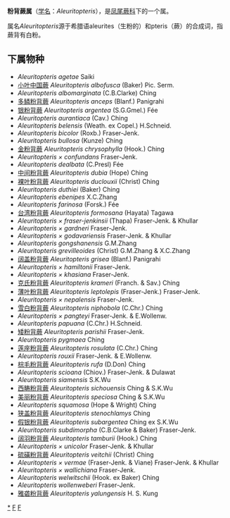 {{Automatic Taxobox
| taxon = Aleuritopteris
| authority = Fée, 1852
| image = Ferns- British and exotic (Pl. XII) (5984865451).jpg
| image_caption = 银粉背蕨''Aleuritopteris argentea''（以前叫''Cheilanthes argentea''）之图
| subdivision_ranks = 种
| subdivision = 见正文
| synonyms = 
* ''Allosorus'' Bernh.
* ''Leptolepidium''K. H. Shing & S.K.Wu
* ''Sinopteris'' C. Chr. & Ching. 
}}

'''粉背蕨属'''（[[学名|学名]]：''Aleuritopteris''），是[[凤尾蕨科|凤尾蕨科]]下的一个属。

属名''Aleuritopteris''源于希腊语aleurites（生粉的）和pteris（蕨）的合成词，指蕨背有白粉。

==下属物种==
* ''Aleuritopteris agetae'' Saiki
* [[小叶中国蕨|小叶中国蕨]] ''Aleuritopteris albofusca'' (Baker) Pic. Serm.
* ''Aleuritopteris albomarginata'' (C.B.Clarke) Ching
* [[多鳞粉背蕨|多鳞粉背蕨]] ''Aleuritopteris anceps'' (Blanf.) Panigrahi
* [[银粉背蕨|银粉背蕨]] ''Aleuritopteris argentea'' (S.G.Gmel.) Fée
* ''Aleuritopteris aurantiaca'' (Cav.) Ching
* ''Aleuritopteris belensis'' (Weath. ex Copel.) H.Schneid.
* ''Aleuritopteris bicolor'' (Roxb.) Fraser-Jenk.
* ''Aleuritopteris bullosa'' (Kunze) Ching
* [[金粉背蕨|金粉背蕨]] ''Aleuritopteris chrysophylla'' (Hook.) Ching
* ''Aleuritopteris × confundans'' Fraser-Jenk.
* ''Aleuritopteris dealbata'' (C.Presl) Fée
* [[中间粉背蕨|中间粉背蕨]] ''Aleuritopteris dubia'' (Hope) Ching
* [[裸叶粉背蕨|裸叶粉背蕨]] ''Aleuritopteris duclouxii'' (Christ) Ching
* ''Aleuritopteris duthiei'' (Baker) Ching
* ''Aleuritopteris ebenipes'' X.C.Zhang
* ''Aleuritopteris farinosa'' (Forsk.) Fée
* [[台湾粉背蕨|台湾粉背蕨]] ''Aleuritopteris formosana'' (Hayata) Tagawa
* ''Aleuritopteris × fraser-jenkinsii'' (Thapa) Fraser-Jenk. & Khullar
* ''Aleuritopteris × gardneri'' Fraser-Jenk.
* ''Aleuritopteris × godavariensis'' Fraser-Jenk. & Khullar
* ''Aleuritopteris gongshanensis'' G.M.Zhang
* ''Aleuritopteris grevilleoides'' (Christ) G.M.Zhang & X.C.Zhang
* [[阔盖粉背蕨|阔盖粉背蕨]] ''Aleuritopteris grisea'' (Blanf.) Panigrahi
* ''Aleuritopteris × hamiltonii'' Fraser-Jenk.
* ''Aleuritopteris × khasiana'' Fraser-Jenk.
* [[克氏粉背蕨|克氏粉背蕨]] ''Aleuritopteris krameri'' (Franch. & Sav.) Ching
* [[薄叶粉背蕨|薄叶粉背蕨]] ''Aleuritopteris leptolepis'' (Fraser-Jenk.) Fraser-Jenk.
* ''Aleuritopteris × nepalensis'' Fraser-Jenk.
* [[雪白粉背蕨|雪白粉背蕨]] ''Aleuritopteris niphobola'' (C.Chr.) Ching
* ''Aleuritopteris × pangteyi'' Fraser-Jenk. & E.Wollenw.
* ''Aleuritopteris papuana'' (C.Chr.) H.Schneid.
* [[矮粉背蕨|矮粉背蕨]] ''Aleuritopteris parishii'' Fraser-Jenk.
* ''Aleuritopteris pygmaea'' Ching
* [[莲座粉背蕨|莲座粉背蕨]] ''Aleuritopteris rosulata'' (C.Chr.) Ching
* ''Aleuritopteris rouxii'' Fraser-Jenk. & E.Wollenw.
* [[棕毛粉背蕨|棕毛粉背蕨]] ''Aleuritopteris rufa'' (D.Don) Ching
* ''Aleuritopteris scioana'' (Chiov.) Fraser-Jenk. & Dulawat
* ''Aleuritopteris siamensis'' S.K.Wu
* [[西畴粉背蕨|西畴粉背蕨]] ''Aleuritopteris sichouensis'' Ching & S.K.Wu
* [[美丽粉背蕨|美丽粉背蕨]] ''Aleuritopteris speciosa'' Ching & S.K.Wu
* ''Aleuritopteris squamosa'' (Hope & Wright) Ching
* [[狭盖粉背蕨|狭盖粉背蕨]] ''Aleuritopteris stenochlamys'' Ching
* [[假银粉背蕨|假银粉背蕨]] ''Aleuritopteris subargentea'' Ching ex S.K.Wu
* ''Aleuritopteris subdimorpha'' (C.B.Clarke & Baker) Fraser-Jenk.
* [[阔羽粉背蕨|阔羽粉背蕨]] ''Aleuritopteris tamburii'' (Hook.) Ching
* ''Aleuritopteris × unicolor'' Fraser-Jenk. & Khullar
* [[硫磺粉背蕨|硫磺粉背蕨]] ''Aleuritopteris veitchii'' (Christ) Ching
* ''Aleuritopteris × vermae'' (Fraser-Jenk. & Viane) Fraser-Jenk. & Khullar
* ''Aleuritopteris × wallichiana'' Fraser-Jenk.
* ''Aleuritopteris welwitschii'' (Hook. ex Baker) Ching
* ''Aleuritopteris wollenweberi'' Fraser-Jenk.
* [[雅砻粉背蕨|雅砻粉背蕨]] ''Aleuritopteris yalungensis'' H. S. Kung

{{taxonbar}}
[[Category:_粉背蕨属|*]]
[[Category:_凤尾蕨属|F]]
[[Category:1852年描述的分类群|F]]